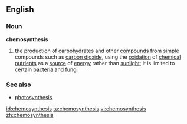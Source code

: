 ==English==
===Noun===
{{wikipedia}}
'''chemosynthesis'''
# the [[production]] of [[carbohydrate]]s and other [[compound]]s from [[simple]] compounds such as [[carbon dioxide]], using the [[oxidation]] of [[chemical]] [[nutrient]]s as a [[source]] of [[energy]] rather than [[sunlight]]; it is limited to certain [[bacteria]] and [[fungi]]
===See also===
*[[photosynthesis]]

[[id:chemosynthesis]]
[[ta:chemosynthesis]]
[[vi:chemosynthesis]]
[[zh:chemosynthesis]]